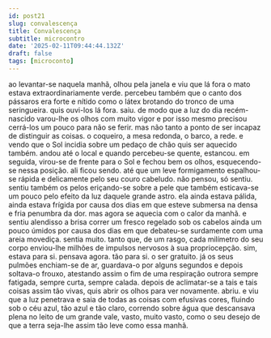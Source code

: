 ```yaml
---
id: post21
slug: convalescença
title: Convalescença
subtitle: microcontro
date: '2025-02-11T09:44:44.132Z'
draft: false
tags: [microconto]
---
```

ao levantar-se naquela manhã, olhou pela janela e viu que lá fora o mato estava 
extraordinariamente verde. percebeu também que 
o canto dos pássaros era forte e nítido como o látex brotando do tronco de 
uma seringueira. quis ouvi-los lá fora. saiu. de modo que a luz do dia recém-nascido 
varou-lhe os olhos com muito vigor e por isso mesmo precisou cerrá-los 
um pouco para não se ferir. mas não tanto a ponto de ser incapaz de distinguir as coisas.
o coqueiro, a mesa redonda, o barco, a rede. e vendo que o Sol incidia sobre
um pedaço de chão quis ser aquecido também. andou até o local e quando percebeu-se
quente, estancou. em seguida, virou-se de frente para o Sol
e fechou bem os olhos, esquecendo-se nessa posição. ali ficou sendo.
até que um leve formigamento espalhou-se rápida e delicamente 
pelo seu couro cabeludo. não pensou, só sentiu. sentiu também
os pelos eriçando-se sobre a pele que também esticava-se um pouco pelo efeito da luz
daquele grande astro. 
ela ainda estava pálida, ainda estava frígida por causa dos dias em que esteve submersa
na densa e fria penumbra da dor. mas agora se aquecia 
com o calor da manhã. e sentiu alendisso a brisa correr um fresco 
regelado sob os cabelos ainda um pouco úmidos por causa dos dias
em que debateu-se surdamente com uma areia movediça. sentia muito. 
tanto que, de um rasgo, cada milímetro do seu corpo enviou-lhe milhões 
de impulsos nervosos à sua propriocepção. 
sim, estava para si. pensava agora. tão para si. o ser gratuito. 
já os seus pulmões enchiam-se de ar, guardava-o por alguns 
segundos e depois soltava-o frouxo, atestando assim
o fim de uma respiração outrora sempre fatigada, sempre curta, sempre calada.
depois de aclimatar-se a tais e tais coisas assim tão vivas, 
quis abrir os olhos para ver novamente. abriu.
e viu que a luz penetrava e saia de todas as coisas com efusivas cores,
fluindo sob o céu azul, tão azul e tão claro,
correndo sobre água que descansava plena no leito 
de um grande vale, vasto, muito vasto, como o seu desejo 
de que a terra seja-lhe assim tão leve como essa manhã.
